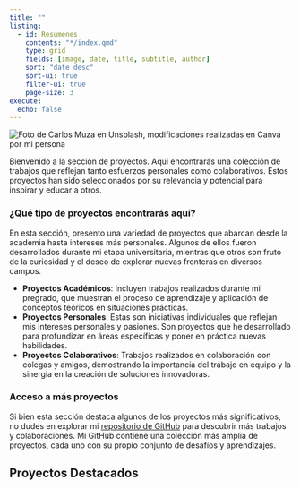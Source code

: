 ```yaml
---
title: ""
listing:
  - id: Resumenes
    contents: "*/index.qmd"
    type: grid
    fields: [image, date, title, subtitle, author]
    sort: "date desc"
    sort-ui: true
    filter-ui: true
    page-size: 3
execute:
  echo: false
---
```


<img src="1.png" alt="Foto de Carlos Muza en Unsplash, modificaciones realizadas en Canva por mi persona" style="max-width:100%;height:auto;">

Bienvenido a la sección de proyectos. Aquí encontrarás una colección de trabajos que reflejan tanto esfuerzos personales como colaborativos. Estos proyectos han sido seleccionados por su relevancia y potencial para inspirar y educar a otros.

### ¿Qué tipo de proyectos encontrarás aquí?

En esta sección, presento una variedad de proyectos que abarcan desde la academia hasta intereses más personales. Algunos de ellos fueron desarrollados durante mi etapa universitaria, mientras que otros son fruto de la curiosidad y el deseo de explorar nuevas fronteras en diversos campos.

- **Proyectos Académicos**: Incluyen trabajos realizados durante mi pregrado, que muestran el proceso de aprendizaje y aplicación de conceptos teóricos en situaciones prácticas.
- **Proyectos Personales**: Estas son iniciativas individuales que reflejan mis intereses personales y pasiones. Son proyectos que he desarrollado para profundizar en áreas específicas y poner en práctica nuevas habilidades.
- **Proyectos Colaborativos**: Trabajos realizados en colaboración con colegas y amigos, demostrando la importancia del trabajo en equipo y la sinergia en la creación de soluciones innovadoras.

### Acceso a más proyectos

Si bien esta sección destaca algunos de los proyectos más significativos, no dudes en explorar mi [repositorio de GitHub](https://github.com/CapStats-ML) para descubrir más trabajos y colaboraciones. Mi GitHub contiene una colección más amplia de proyectos, cada uno con su propio conjunto de desafíos y aprendizajes.

## Proyectos Destacados